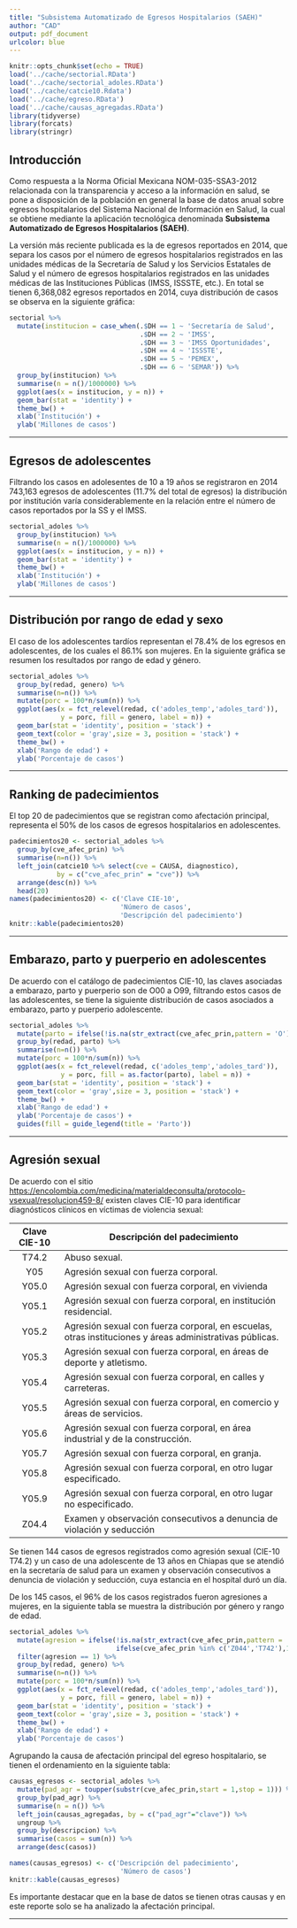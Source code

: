 ```yaml
---
title: "Subsistema Automatizado de Egresos Hospitalarios (SAEH)"
author: "CAD"
output: pdf_document
urlcolor: blue
---
```


```r
knitr::opts_chunk$set(echo = TRUE)
load('../cache/sectorial.RData')
load('../cache/sectorial_adoles.RData')
load('../cache/catcie10.Rdata')
load('../cache/egreso.RData')
load('../cache/causas_agregadas.RData')
library(tidyverse)
library(forcats)
library(stringr)
```

## Introducción

Como respuesta a la Norma Oficial Mexicana NOM-035-SSA3-2012 relacionada con la transparencia y acceso a la información en salud, se pone a disposición de la población en general la base de datos anual sobre egresos hospitalarios del Sistema Nacional de Información en Salud, la cual se obtiene mediante la aplicación tecnológica denominada **Subsistema Automatizado de Egresos Hospitalarios (SAEH)**.

La versión más reciente publicada es la de egresos reportados en 2014, que separa los casos por el número de egresos hospitalarios registrados en las unidades médicas de la Secretaría de Salud y los Servicios Estatales de Salud y el número de egresos hospitalarios registrados en las unidades médicas de las Instituciones Públicas (IMSS, ISSSTE, etc.). En total se tienen 6,368,082 egresos reportados en 2014, cuya distribución de casos se observa en la siguiente gráfica:

```r
sectorial %>% 
  mutate(institucion = case_when(.$DH == 1 ~ 'Secretaría de Salud',
                                 .$DH == 2 ~ 'IMSS',
                                 .$DH == 3 ~ 'IMSS Oportunidades',
                                 .$DH == 4 ~ 'ISSSTE',
                                 .$DH == 5 ~ 'PEMEX',
                                 .$DH == 6 ~ 'SEMAR')) %>% 
  group_by(institucion) %>% 
  summarise(n = n()/1000000) %>% 
  ggplot(aes(x = institucion, y = n)) + 
  geom_bar(stat = 'identity') + 
  theme_bw() + 
  xlab('Institución') + 
  ylab('Millones de casos')
```

****

## Egresos de adolescentes

Filtrando los casos en adolesentes de 10 a 19 años se registraron en 2014 743,163 egresos de adolescentes (11.7% del total de egresos) la distribución por institución varía considerablemente en la relación entre el número de casos reportados por la SS y el IMSS.

```r
sectorial_adoles %>% 
  group_by(institucion) %>% 
  summarise(n = n()/1000000) %>% 
  ggplot(aes(x = institucion, y = n)) + 
  geom_bar(stat = 'identity') + 
  theme_bw() + 
  xlab('Institución') + 
  ylab('Millones de casos')
```

****

## Distribución por rango de edad y sexo

El caso de los adolescentes tardíos representan el 78.4% de los egresos en adolescentes, de los cuales el 86.1% son mujeres. En la siguiente gráfica se resumen los resultados por rango de edad y género.

```r
sectorial_adoles %>% 
  group_by(redad, genero) %>% 
  summarise(n=n()) %>% 
  mutate(porc = 100*n/sum(n)) %>% 
  ggplot(aes(x = fct_relevel(redad, c('adoles_temp','adoles_tard')), 
             y = porc, fill = genero, label = n)) + 
  geom_bar(stat = 'identity', position = 'stack') + 
  geom_text(color = 'gray',size = 3, position = 'stack') + 
  theme_bw() + 
  xlab('Rango de edad') + 
  ylab('Porcentaje de casos')
```

****

## Ranking de padecimientos
El top 20 de padecimientos que se registran como afectación principal, representa el 50% de los casos de egresos hospitalarios en adolescentes.

```r
padecimientos20 <- sectorial_adoles %>% 
  group_by(cve_afec_prin) %>% 
  summarise(n=n()) %>% 
  left_join(catcie10 %>% select(cve = CAUSA, diagnostico),
            by = c("cve_afec_prin" = "cve")) %>% 
  arrange(desc(n)) %>% 
  head(20)
names(padecimientos20) <- c('Clave CIE-10',
                            'Número de casos',
                            'Descripción del padecimiento')
knitr::kable(padecimientos20)
```

****

## Embarazo, parto y puerperio en adolescentes

De acuerdo con el catálogo de padecimientos CIE-10, las claves asociadas a embarazo, parto y puerperio son de O00 a O99, filtrando estos casos de las adolescentes, se tiene la siguiente distribución de casos asociados a embarazo, parto y puerperio adolescente.

```r
sectorial_adoles %>% 
  mutate(parto = ifelse(!is.na(str_extract(cve_afec_prin,pattern = 'O')),1,0)) %>% 
  group_by(redad, parto) %>% 
  summarise(n=n()) %>% 
  mutate(porc = 100*n/sum(n)) %>% 
  ggplot(aes(x = fct_relevel(redad, c('adoles_temp','adoles_tard')), 
             y = porc, fill = as.factor(parto), label = n)) + 
  geom_bar(stat = 'identity', position = 'stack') + 
  geom_text(color = 'gray',size = 3, position = 'stack') + 
  theme_bw() + 
  xlab('Rango de edad') + 
  ylab('Porcentaje de casos') + 
  guides(fill = guide_legend(title = 'Parto'))
```

****

## Agresión sexual

De acuerdo con el sitio <https://encolombia.com/medicina/materialdeconsulta/protocolo-vsexual/resolucion459-8/> existen claves CIE-10 para identificar diagnósticos clínicos en víctimas de violencia sexual\footnote{En la referencia mencionada existe un error en la clave de examen y observación consecutivo a denuncia de violación y seducción. Se reporta con clave Z08.8, pero el catálogo oficial CIE-10 dicho padecimiento se registra con la clave Z04.4.}:

| Clave CIE-10   |      Descripción del padecimiento                                     |
|:--------------:|-----------------------------------------------------------------------|
|      T74.2     | Abuso sexual.                                                         |
|      Y05       | Agresión sexual con fuerza corporal.                                  |
|      Y05.0     | Agresión sexual con fuerza corporal, en vivienda                      |
|      Y05.1     | Agresión sexual con fuerza corporal, en institución residencial.      |
|      Y05.2     | Agresión sexual con fuerza corporal, en escuelas, otras instituciones y áreas administrativas públicas. |
|      Y05.3     | Agresión sexual con fuerza corporal, en áreas de deporte y atletismo. |
|      Y05.4     | Agresión sexual con fuerza corporal, en calles y carreteras.          |
|      Y05.5     | Agresión sexual con fuerza corporal, en comercio y áreas de servicios.|
|      Y05.6     | Agresión sexual con fuerza corporal, en área industrial y de la construcción. |
|      Y05.7     | Agresión sexual con fuerza corporal, en granja.                       |
|      Y05.8     | Agresión sexual con fuerza corporal, en otro lugar especificado.      |
|      Y05.9     | Agresión sexual con fuerza corporal, en otro lugar no especificado.   |
|      Z04.4     | Examen y observación consecutivos a denuncia de violación y seducción |

Se tienen 144 casos de egresos registrados como agresión sexual (CIE-10 T74.2) y un caso de una adolescente de 13 años en Chiapas que se atendió en la secretaría de salud para un examen y observación consecutivos a denuncia de violación y seducción, cuya estancia en el hospital duró un día.

De los 145 casos, el 96% de los casos registrados fueron agresiones a mujeres, en la siguiente tabla se muestra la distribución por género y rango de edad.

```r
sectorial_adoles %>% 
  mutate(agresion = ifelse(!is.na(str_extract(cve_afec_prin,pattern = 'Y')),1,
                           ifelse(cve_afec_prin %in% c('Z044','T742'),1,0))) %>% 
  filter(agresion == 1) %>% 
  group_by(redad, genero) %>%
  summarise(n=n()) %>%
  mutate(porc = 100*n/sum(n)) %>%
  ggplot(aes(x = fct_relevel(redad, c('adoles_temp','adoles_tard')),
             y = porc, fill = genero, label = n)) +
  geom_bar(stat = 'identity', position = 'stack') +
  geom_text(color = 'gray',size = 3, position = 'stack') +
  theme_bw() +
  xlab('Rango de edad') +
  ylab('Porcentaje de casos')
```



Agrupando la causa de afectación principal del egreso hospitalario, se tienen el ordenamiento en la siguiente tabla:

```r
causas_egresos <- sectorial_adoles %>% 
  mutate(pad_agr = toupper(substr(cve_afec_prin,start = 1,stop = 1))) %>% 
  group_by(pad_agr) %>% 
  summarise(n = n()) %>% 
  left_join(causas_agregadas, by = c("pad_agr"="clave")) %>% 
  ungroup %>% 
  group_by(descripcion) %>% 
  summarise(casos = sum(n)) %>% 
  arrange(desc(casos))

names(causas_egresos) <- c('Descripción del padecimiento',
                            'Número de casos')
knitr::kable(causas_egresos)
```

Es importante destacar que en la base de datos se tienen otras causas y en este reporte solo se ha analizado la afectación principal.

****